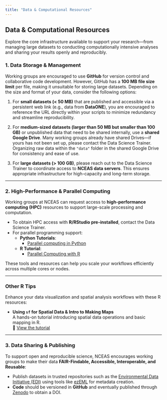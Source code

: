 ```yaml
---
title: "Data & Computational Resources"
---
```


## Data & Computational Resources
Explore the core infrastructure available to support your research—from managing large datasets to conducting computationally intensive analyses and sharing your results openly and reproducibly.

### 1. Data Storage & Management

Working groups are encouraged to use **GitHub** for version control and collaborative code development. However, GitHub has a **100 MB file size limit** per file, making it unsuitable for storing large datasets. Depending on the size and format of your data, consider the following options:

1. For **small datasets (< 50 MB)** that are published and accessible via a persistent web link (e.g., data from **DataONE**), you are encouraged to reference the URL directly within your scripts to minimize redundancy and streamline reproducibility.

2. For **medium-sized datasets (larger than 50 MB but smaller than 100 GB)** or unpublished data that need to be shared internally, use a **shared Google Drive**. Many working groups already have shared Drives—if yours has not been set up, please contact the Data Science Trainer. Organizing raw data within the `"data"` folder in the shared Google Drive for consistency and ease of use.

3. For **large datasets (> 100 GB)**, please reach out to the Data Science Trainer to coordinate access to **NCEAS data servers**. This ensures appropriate infrastructure for high-capacity and long-term storage.

---

### 2. High-Performance & Parallel Computing

Working groups at NCEAS can request access to **high-performance computing (HPC)** resources to support large-scale processing and computation.

- To obtain HPC access with **R/RStudio pre-installed**, contact the Data Science Trainer.
- For parallel programming support:
  - **Python Tutorials**:
    - [Parallel computing in Python](https://learning.nceas.ucsb.edu/2025-04-arctic/sections/parallel-programming.html)
  - **R Tutorial**:
    - [Parallel Computing with R](https://nceas-learning-hub.github.io/nceas-wg-portal/s10_r_parallel_computing.html)

These tools and resources can help you scale your workflows efficiently across multiple cores or nodes.

---

### Other R Tips

Enhance your data visualization and spatial analysis workflows with these R resources:

- **Using `sf` for Spatial Data & Intro to Making Maps**  
  A hands-on tutorial introducing spatial data operations and basic mapping in R.  
  📍 [View the tutorial](https://learning.nceas.ucsb.edu/2023-08-delta/session_10.html)

---

### 3. Data Sharing & Publishing

To support open and reproducible science, NCEAS encourages working groups to make their data **FAIR-Findable, Accessible, Interoperable, and Reusable**:

- Publish datasets in trusted repositories such as the [Environmental Data Initiative (EDI)](https://edirepository.org/) using tools like [ezEML](https://www.youtube.com/watch?v=T2lhEBWzIPQ) for metadata creation.
- **Code** should be versioned in **GitHub** and eventually published through [Zenodo](https://zenodo.org/) to obtain a DOI.

